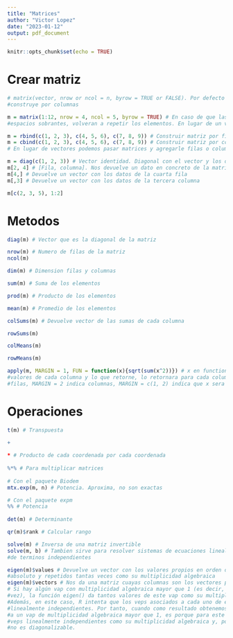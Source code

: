 ```yaml
---
title: "Matrices"
author: "Victor Lopez"
date: "2023-01-12"
output: pdf_document
---
```


```r
knitr::opts_chunk$set(echo = TRUE)
```

# Crear matriz
```r
# matrix(vector, nrow or ncol = n, byrow = TRUE or FALSE). Por defecto byrow es FALSE y se 
#construye por columnas

m = matrix(1:12, nrow = 4, ncol = 5, byrow = TRUE) # En caso de que las columnas y filas tengas
#espacios sobrantes, volveran a repetir los elementos. En lugar de un vector podria ser un num

m = rbind(c(1, 2, 3), c(4, 5, 6), c(7, 8, 9)) # Construir matriz por filas
m = cbind(c(1, 2, 3), c(4, 5, 6), c(7, 8, 9)) # Construir matriz por columnas
# En lugar de vectores podemos pasar matrices y agregarle filas o columnas con la misma longitud

m = diag(c(1, 2, 3)) # Vector identidad. Diagonal con el vector y los demas elementos son ceros
m[2, 4] # [Fila, columna]. Nos devuelve un dato en concreto de la matriz
m[4,] # Devuelve un vector con los datos de la cuarta fila
m[,3] # Devuelve un vector con los datos de la tercera columna

m[c(2, 3, 5), 1:2] 
```

# Metodos
```r
diag(m) # Vector que es la diagonal de la matriz

nrow(m) # Numero de filas de la matriz
ncol(m)

dim(m) # Dimension filas y columnas

sum(m) # Suma de los elementos

prod(m) # Producto de los elementos

mean(m) # Promedio de los elementos

colSums(m) # Devuelve vector de las sumas de cada columna 

rowSums(m)

colMeans(m)

rowMeans(m)

apply(m, MARGIN = 1, FUN = function(x){sqrt(sum(x^2))}) # x en function es un vector de los
#valores de cada columna y lo que retorne, lo retornara para cada columna. MARGIN = 1 indica
#filas, MARGIN = 2 indica columnas, MARGIN = c(1, 2) indica que x sera cada elemento
```

# Operaciones

```r
t(m) # Transpuesta 

+ 
  
* # Producto de cada coordenada por cada coordenada
  
%*% # Para multiplicar matrices
  
# Con el paquete Biodem
mtx.exp(m, n) # Potencia. Aproxima, no son exactas

# Con el paquete expm
%% # Potencia
  
det(m) # Determinante

qr(m)$rank # Calcular rango

solve(m) # Inversa de una matriz invertible
solve(m, b) # Tambien sirve para resolver sistemas de ecuaciones lineales donde b es el vector
#de terminos independientes

eigen(m)$values # Devuelve un vector con los valores propios en orden decreciente de su valor 
#absoluto y repetidos tantas veces como su multiplicidad algebraica
eigen(m)$vectors # Nos da una matriz cuayas columnas son los vectores propios de la matriz
# Si hay algún vap con multiplicidad algebraica mayor que 1 (es decir, que aparece más de una
#vez), la función eigen() da tantos valores de este vap como su multiplicidad algebraica indica.
#Además, en este caso, R intenta que los veps asociados a cada uno de estos vaps sean 
#linealmente independientes. Por tanto, cuando como resultado obtenemos veps repetidos asociados
#a un vap de multiplicidad algebraica mayor que 1, es porque para este vap no existen tantos
#veps linealmente independientes como su multiplicidad algebraica y, por consiguiente, la matriz
#no es diagonalizable.



```





